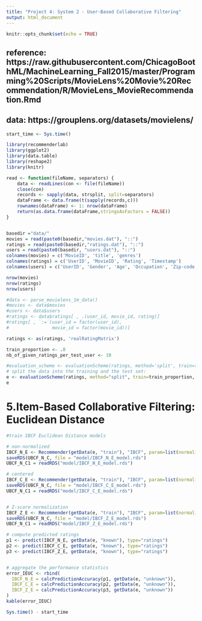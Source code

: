 ```yaml
---
title: "Project 4: System 2 - User-Based Collaborative Filtering"
output: html_document
---
```


```r
knitr::opts_chunk$set(echo = TRUE)
```

## reference: https://raw.githubusercontent.com/ChicagoBoothML/MachineLearning_Fall2015/master/Programming%20Scripts/MovieLens%20Movie%20Recommendation/R/MovieLens_MovieRecommendation.Rmd
## data: https://grouplens.org/datasets/movielens/

```r
start_time <- Sys.time()

library(recommenderlab)
library(ggplot2)
library(data.table)
library(reshape2)
library(knitr)

```


```r
read <- function(fileName, separators) {
    data <- readLines(con <- file(fileName))
    close(con)
    records <- sapply(data, strsplit, split=separators)
    dataFrame <- data.frame(t(sapply(records,c)))
    rownames(dataFrame) <- 1: nrow(dataFrame)
    return(as.data.frame(dataFrame,stringsAsFactors = FALSE))
}


basedir ="data/"
movies = read(paste0(basedir,"movies.dat"), "::")
ratings = read(paste0(basedir,"ratings.dat"), "::")
users = read(paste0(basedir, "users.dat"), "::")
colnames(movies) = c('MovieID', 'title', 'genres')
colnames(ratings) = c('UserID', 'MovieID', 'Rating', 'Timestamp')
colnames(users) = c('UserID', 'Gender', 'Age', 'Occupation', 'Zip-code')

```


```r
nrow(movies)
nrow(ratings)
nrow(users)

```

```r
#data <- parse_movielens_1m_data()
#movies <- data$movies
#users <- data$users
#ratings <- data$ratings[ , .(user_id, movie_id, rating)]
#ratings[ , `:=`(user_id = factor(user_id),
#                movie_id = factor(movie_id))]

ratings <- as(ratings, 'realRatingMatrix')
```

```r
train_proportion <- .8
nb_of_given_ratings_per_test_user <- 10

#evaluation_scheme <- evaluationScheme(ratings, method='split', train=train_proportion, k=1, given=nb_of_given_ratings_per_test_user)
# split the data into the training and the test set:
e <- evaluationScheme(ratings, method="split", train=train_proportion, given=15, goodRating=0)
e
```



# 5.Item-Based Collaborative Filtering: Euclidean Distance
```r
#train IBCF Euclidean Distance models

# non-normalized
IBCF_N_E <- Recommender(getData(e, "train"), "IBCF", param=list(normalize = NULL, method="Euclidean"))
saveRDS(UBCF_N_C, file = "model/IBCF_N_E_model.rds")
UBCF_N_C1 = readRDS("model/IBCF_N_E_model.rds")

# centered
IBCF_C_E <- Recommender(getData(e, "train"), "IBCF", param=list(normalize = "center",method="Euclidean"))
saveRDS(UBCF_N_C, file = "model/IBCF_C_E_model.rds")
UBCF_N_C1 = readRDS("model/IBCF_C_E_model.rds")


# Z-score normalization
IBCF_Z_E <- Recommender(getData(e, "train"), "IBCF", param=list(normalize = "Z-score",method="Euclidean"))
saveRDS(UBCF_N_C, file = "model/IBCF_Z_E_model.rds")
UBCF_N_C1 = readRDS("model/IBCF_Z_E_model.rds")


```

```r
# compute predicted ratings
p1 <- predict(IBCF_N_E, getData(e, "known"), type="ratings")
p2 <- predict(IBCF_C_E, getData(e, "known"), type="ratings")
p3 <- predict(IBCF_Z_E, getData(e, "known"), type="ratings")


# aggregate the performance statistics
error_IEUC <- rbind(
  IBCF_N_E = calcPredictionAccuracy(p1, getData(e, "unknown")),
  IBCF_C_E = calcPredictionAccuracy(p2, getData(e, "unknown")),
  IBCF_Z_E = calcPredictionAccuracy(p3, getData(e, "unknown"))
)
kable(error_IEUC)
```


```r
Sys.time() - start_time
```

